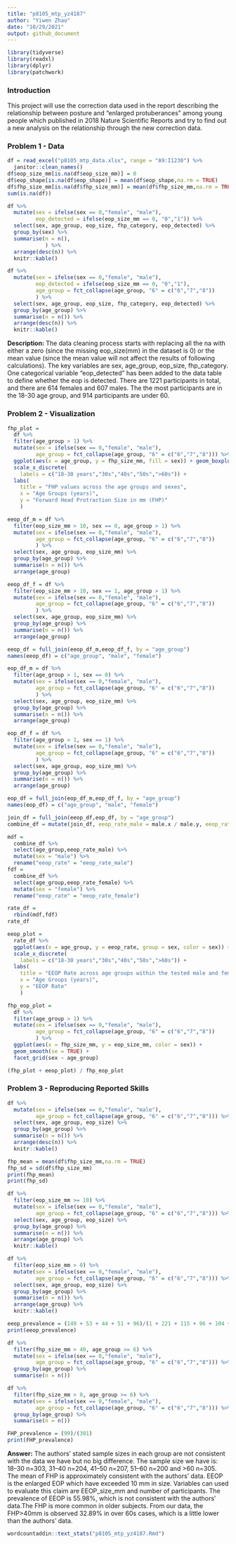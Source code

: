 ```yaml
---
title: "p8105_mtp_yz4187"
author: "Yiwen Zhao"
date: "10/29/2021"
output: github_document
---
```


```r
library(tidyverse)
library(readxl)
library(dplyr)
library(patchwork)
```
### Introduction ###
This project will use the correction data used in the report describing the relationship between posture and "enlarged protuberances" among young people which published in 2018 Nature Scientific Reports and try to find out a new analysis on the relationship through the new correction data.

### Problem 1 - Data ###
```r
df = read_excel("p8105_mtp_data.xlsx", range = "A9:I1230") %>%
  janitor::clean_names()
df$eop_size_mm[is.na(df$eop_size_mm)] = 0
df$eop_shape[is.na(df$eop_shape)] = mean(df$eop_shape,na.rm = TRUE)
df$fhp_size_mm[is.na(df$fhp_size_mm)] = mean(df$fhp_size_mm,na.rm = TRUE)
sum(is.na(df))

df %>%
  mutate(sex = ifelse(sex == 0,"female", "male"),
         eop_detected = ifelse(eop_size_mm == 0, "0","1")) %>%
  select(sex, age_group, eop_size, fhp_category, eop_detected) %>%
  group_by(sex) %>%
  summarise(n = n(),
            ) %>%
  arrange(desc(n)) %>%
  knitr::kable()

df %>%
  mutate(sex = ifelse(sex == 0,"female", "male"),
         eop_detected = ifelse(eop_size_mm == 0, "0","1"),
         age_group = fct_collapse(age_group, "6" = c("6","7","8"))
         ) %>%
  select(sex, age_group, eop_size, fhp_category, eop_detected) %>%
  group_by(age_group) %>%
  summarise(n = n()) %>%
  arrange(desc(n)) %>%
  knitr::kable()
```
**Description:** The data cleaning process starts with replacing all the na with either a zero (since the missing eop_size(mm) in the dataset is 0) or the mean value (since the mean value will not affect the results of following calculations). The key variables are sex, age_group, eop_size, fhp_category. One categorical variable "eop_detected" has been added to the data table to define whether the eop is detected. There are 1221 participants in total, and there are 614 females and 607 males. The the most participants are in the 18-30 age group, and 914 participants are under 60.


### Problem 2 - Visualization ###
```r
fhp_plot = 
  df %>%
  filter(age_group > 1) %>%
  mutate(sex = ifelse(sex == 0,"female", "male"),
         age_group = fct_collapse(age_group, "6" = c("6","7","8"))) %>%
  ggplot(aes(x = age_group, y = fhp_size_mm, fill = sex)) + geom_boxplot(colour = "black") +
  scale_x_discrete(
    labels = c("18-30 years","30s","40s","50s",">60s")) +
  labs(
    title = "FHP values across the age groups and sexes",
    x = "Age Groups (years)",
    y = "Forward Head Protraction Size in mm (FHP)"
    )
```


```r
eeop_df_m = df %>%
  filter(eop_size_mm > 10, sex == 0, age_group > 1) %>%
  mutate(sex = ifelse(sex == 0,"female", "male"),
         age_group = fct_collapse(age_group, "6" = c("6","7","8"))
         ) %>%
  select(sex, age_group, eop_size_mm) %>%
  group_by(age_group) %>%
  summarise(n = n()) %>%
  arrange(age_group)

eeop_df_f = df %>%
  filter(eop_size_mm > 10, sex == 1, age_group > 1) %>%
  mutate(sex = ifelse(sex == 0,"female", "male"),
         age_group = fct_collapse(age_group, "6" = c("6","7","8"))
         ) %>%
  select(sex, age_group, eop_size_mm) %>%
  group_by(age_group) %>%
  summarise(n = n()) %>%
  arrange(age_group)

eeop_df = full_join(eeop_df_m,eeop_df_f, by = "age_group")
names(eeop_df) = c("age_group", "male", "female")

eop_df_m = df %>%
  filter(age_group > 1, sex == 0) %>%
  mutate(sex = ifelse(sex == 0,"female", "male"),
         age_group = fct_collapse(age_group, "6" = c("6","7","8"))
         ) %>%
  select(sex, age_group, eop_size_mm) %>%
  group_by(age_group) %>%
  summarise(n = n()) %>%
  arrange(age_group) 

eop_df_f = df %>%
  filter(age_group > 1, sex == 1) %>%
  mutate(sex = ifelse(sex == 0,"female", "male"),
         age_group = fct_collapse(age_group, "6" = c("6","7","8"))
         ) %>%
  select(sex, age_group, eop_size_mm) %>%
  group_by(age_group) %>%
  summarise(n = n()) %>%
  arrange(age_group) 

eop_df = full_join(eop_df_m,eop_df_f, by = "age_group")
names(eop_df) = c("age_group", "male", "female")

join_df = full_join(eeop_df,eop_df, by = "age_group")
combine_df = mutate(join_df, eeop_rate_male = male.x / male.y, eeop_rate_female = female.x/female.y)

mdf =
  combine_df %>%
  select(age_group,eeop_rate_male) %>%
  mutate(sex = "male") %>%
  rename("eeop_rate" = "eeop_rate_male")
fdf =
  combine_df %>%
  select(age_group,eeop_rate_female) %>%
  mutate(sex = "female") %>%
  rename("eeop_rate" = "eeop_rate_female")

rate_df = 
  rbind(mdf,fdf)
rate_df

eeop_plot = 
  rate_df %>%
  ggplot(aes(x = age_group, y = eeop_rate, group = sex, color = sex)) + geom_line() + geom_point() +
  scale_x_discrete(
    labels = c("18-30 years","30s","40s","50s",">60s")) +
  labs(
    title = "EEOP Rate across age groups within the tested male and female cases",
    x = "Age Groups (years)",
    y = "EEOP Rate"
    )
```

```r
fhp_eop_plot = 
  df %>%
  filter(age_group > 1) %>%
  mutate(sex = ifelse(sex == 0,"female", "male"),
         age_group = fct_collapse(age_group, "6" = c("6","7","8"))
         ) %>%
  ggplot(aes(x = fhp_size_mm, y = eop_size_mm, color = sex)) +
  geom_smooth(se = TRUE) + 
  facet_grid(sex ~ age_group)

(fhp_plot + eeop_plot) / fhp_eop_plot
```

### Problem 3 - Reproducing Reported Skills ###
```r
df %>%
  mutate(sex = ifelse(sex == 0,"female", "male"),
         age_group = fct_collapse(age_group, "6" = c("6","7","8"))) %>%
  select(sex, age_group, eop_size) %>%
  group_by(age_group) %>%
  summarise(n = n()) %>%
  arrange(desc(n)) %>%
  knitr::kable()

fhp_mean = mean(df$fhp_size_mm,na.rm = TRUE)
fhp_sd = sd(df$fhp_size_mm)
print(fhp_mean)
print(fhp_sd)

df %>%
  filter(eop_size_mm >= 10) %>%
  mutate(sex = ifelse(sex == 0,"female", "male"),
         age_group = fct_collapse(age_group, "6" = c("6","7","8"))) %>%
  select(sex, age_group, eop_size) %>%
  group_by(age_group) %>%
  summarise(n = n()) %>%
  arrange(age_group) %>%
  knitr::kable() 

df %>%
  filter(eop_size_mm > 0) %>%
  mutate(sex = ifelse(sex == 0,"female", "male"),
         age_group = fct_collapse(age_group, "6" = c("6","7","8"))) %>%
  select(sex, age_group, eop_size) %>%
  group_by(age_group) %>%
  summarise(n = n()) %>%
  arrange(age_group) %>%
  knitr::kable() 

eeop_prevalence = (149 + 53 + 44 + 51 + 96)/(1 + 221 + 115 + 96 + 104 + 165)
print(eeop_prevalence)

df %>%
  filter(fhp_size_mm > 40, age_group >= 6) %>%
  mutate(sex = ifelse(sex == 0,"female", "male"),
         age_group = fct_collapse(age_group, "6" = c("6","7","8"))) %>%
  group_by(age_group) %>%
  summarise(n = n()) 

df %>%
  filter(fhp_size_mm > 0, age_group >= 6) %>%
  mutate(sex = ifelse(sex == 0,"female", "male"),
         age_group = fct_collapse(age_group, "6" = c("6","7","8"))) %>%
  group_by(age_group) %>%
  summarise(n = n())

FHP_prevalence = (99)/(301)
print(FHP_prevalence)
```
**Answer:** The authors' stated sample sizes in each group are not consistent with the data we have but no big difference. The sample size we have is: 18–30 n=303, 31–40 n=204, 41–50 n=207, 51–60 n=200 and >60 n=305. The mean of FHP is approximately consistent with the authors' data. EEOP is the enlarged EOP which have exceeded 10 mm in size. Variables can used to evaluate this claim are EEOP_size_mm and number of participants. The prevalence of EEOP is 55.98%, which is not consistent with the authors' data.The FHP is more common in older subjects. From our data, the FHP>40mm is observed 32.89% in over 60s cases, which is a little lower than the authors' data.


```r
wordcountaddin::text_stats("p8105_mtp_yz4187.Rmd")
```

